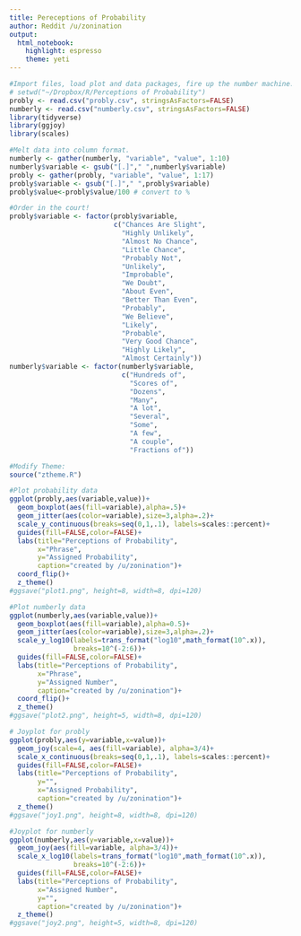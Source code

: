 ```yaml
---
title: Pereceptions of Probability
author: Reddit /u/zonination
output: 
  html_notebook: 
    highlight: espresso
    theme: yeti
---
```


```r
#Import files, load plot and data packages, fire up the number machine.
# setwd("~/Dropbox/R/Perceptions of Probability")
probly <- read.csv("probly.csv", stringsAsFactors=FALSE)
numberly <- read.csv("numberly.csv", stringsAsFactors=FALSE)
library(tidyverse)
library(ggjoy)
library(scales)

#Melt data into column format.
numberly <- gather(numberly, "variable", "value", 1:10)
numberly$variable <- gsub("[.]"," ",numberly$variable)
probly <- gather(probly, "variable", "value", 1:17)
probly$variable <- gsub("[.]"," ",probly$variable)
probly$value<-probly$value/100 # convert to %

#Order in the court!
probly$variable <- factor(probly$variable,
                          c("Chances Are Slight",
                            "Highly Unlikely",
                            "Almost No Chance",
                            "Little Chance",
                            "Probably Not",
                            "Unlikely",
                            "Improbable",
                            "We Doubt",
                            "About Even",
                            "Better Than Even",
                            "Probably",
                            "We Believe",
                            "Likely",
                            "Probable",
                            "Very Good Chance",
                            "Highly Likely",
                            "Almost Certainly"))
numberly$variable <- factor(numberly$variable, 
                            c("Hundreds of",
                              "Scores of",
                              "Dozens",
                              "Many",
                              "A lot",
                              "Several",
                              "Some",
                              "A few",
                              "A couple",
                              "Fractions of"))

#Modify Theme:
source("ztheme.R")
```

```r
#Plot probability data
ggplot(probly,aes(variable,value))+
  geom_boxplot(aes(fill=variable),alpha=.5)+
  geom_jitter(aes(color=variable),size=3,alpha=.2)+
  scale_y_continuous(breaks=seq(0,1,.1), labels=scales::percent)+
  guides(fill=FALSE,color=FALSE)+
  labs(title="Perceptions of Probability",
       x="Phrase",
       y="Assigned Probability",
       caption="created by /u/zonination")+
  coord_flip()+
  z_theme()
#ggsave("plot1.png", height=8, width=8, dpi=120)
```

```r

#Plot numberly data
ggplot(numberly,aes(variable,value))+
  geom_boxplot(aes(fill=variable),alpha=0.5)+
  geom_jitter(aes(color=variable),size=3,alpha=.2)+
  scale_y_log10(labels=trans_format("log10",math_format(10^.x)),
                breaks=10^(-2:6))+
  guides(fill=FALSE,color=FALSE)+
  labs(title="Perceptions of Probability",
       x="Phrase",
       y="Assigned Number",
       caption="created by /u/zonination")+
  coord_flip()+
  z_theme()
#ggsave("plot2.png", height=5, width=8, dpi=120)
```

```r


# Joyplot for probly
ggplot(probly,aes(y=variable,x=value))+
  geom_joy(scale=4, aes(fill=variable), alpha=3/4)+
  scale_x_continuous(breaks=seq(0,1,.1), labels=scales::percent)+
  guides(fill=FALSE,color=FALSE)+
  labs(title="Perceptions of Probability",
       y="",
       x="Assigned Probability",
       caption="created by /u/zonination")+
  z_theme()
#ggsave("joy1.png", height=8, width=8, dpi=120)
```


```r
#Joyplot for numberly
ggplot(numberly,aes(y=variable,x=value))+
  geom_joy(aes(fill=variable, alpha=3/4))+
  scale_x_log10(labels=trans_format("log10",math_format(10^.x)),
                breaks=10^(-2:6))+
  guides(fill=FALSE,color=FALSE)+
  labs(title="Perceptions of Probability",
       x="Assigned Number",
       y="",
       caption="created by /u/zonination")+
  z_theme()
#ggsave("joy2.png", height=5, width=8, dpi=120)
```


